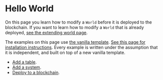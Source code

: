 # Hello World

On this page you learn how to modify a `World` before it is deployed to the blockchain.
If you want to learn how to modify a `World` that is already deployed, [see the extending world page](./extending-world).

The examples on this page use [the vanilla template](../template/typescript/vanilla).
[See this page for installation instructions](../template/typescript/getting-started).
Every example is written under the assumption that it is independent, and built on top of a new vanilla template.

- [Add a table](hello-world/add-table).
- [Add a system](hello-world/add-system).
- [Deploy to a blockchain](hello-world/deploy).
